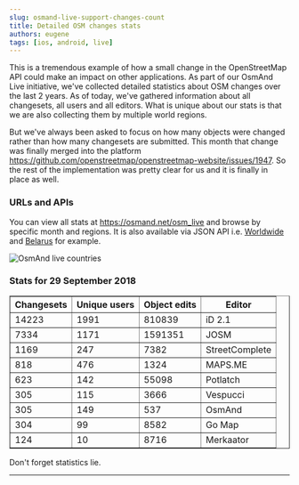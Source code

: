```yaml
---
slug: osmand-live-support-changes-count
title: Detailed OSM changes stats
authors: eugene
tags: [ios, android, live]
---
```


This is a tremendous example of how a small change in the OpenStreetMap API could make an impact on other applications. As part of our OsmAnd Live initiative, we've collected detailed statistics about OSM changes over the last 2 years. As of today, we've gathered information about all changesets, all users and all editors. What is unique about our stats is that we are also collecting them by multiple world regions.

<!--truncate-->

But we've always been asked to focus on how many objects were changed rather than how many changesets are submitted. This month that change was finally merged into the platform <a href="https://github.com/openstreetmap/openstreetmap-website/issues/1947">https://github.com/openstreetmap/openstreetmap-website/issues/1947</a>. So the rest of the implementation was pretty clear for us and it is finally in place as well.

### URLs and APIs

You can view all stats at <a href="https://osmand.net/osm_live">https://osmand.net/osm_live</a> and browse by specific month and regions. It is also available via JSON API i.e. <a href="https://osmand.net/reports/query_report?report=all_contributions_requests&month=2018-09&region=">Worldwide</a> and <a href="https://osmand.net/reports/query_report?report=all_contributions_requests&month=2018-09&region=belarus_europe">Belarus</a> for example.

![OsmAnd live countries](./stats.png)



### Stats for 29 September 2018

<table border="1">
	<tr>
		<th>Changesets</th>
		<th>Unique users</th>
		<th>Object edits</th>
		<th>Editor</th>
	</tr>
	<tr><td>14223</td><td>1991</td><td>810839</td><td>iD 2.1</td></tr>
	<tr><td>7334</td><td>1171</td><td>1591351</td><td>JOSM</td></tr>
	<tr><td>1169</td><td>247</td><td>7382</td><td>StreetComplete</td></tr>
	<tr><td>818</td><td>476</td><td>1324</td><td>MAPS.ME</td></tr>
	<tr><td>623</td><td>142</td><td>55098</td><td>Potlatch</td></tr>
	<tr><td>305</td><td>115</td><td>3666</td><td>Vespucci</td></tr>
	<tr><td>305</td><td>149</td><td>537</td><td>OsmAnd</td></tr>
	<tr><td>304</td><td>99</td><td>8582</td><td>Go Map</td></tr>
	<tr><td>124</td><td>10</td><td>8716</td><td>Merkaator</td></tr>
</table>


Don't forget statistics lie.

_________________________________________________

<LinksTelegram/>
<AppleStore/>
<AndroidStore/>